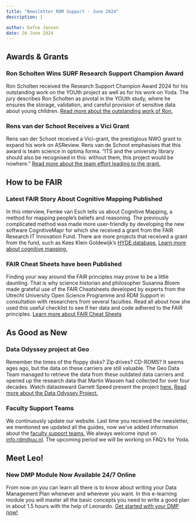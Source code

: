 ```yaml
---
title: "Newsletter RDM Support - June 2024"
description: |

author: Dafne Jansen
date: 26 June 2024
---
```

## Awards & Grants ##

### Ron Scholten Wins SURF Research Support Champion Award ###
Ron Scholten received the Research Support Champion Award 2024 for his outstanding work on the YOUth project as well as for his work on Yoda. The jury describes Ron Scholten as pivotal in the YOUth study, where he ensures the storage, validation, and careful provision of sensitive data about young children.
[Read more about the outstanding work of Ron.](https://www.uu.nl/en/in-de-media/ron-scholten-wins-surf-research-support-champion-award?utm_source=maileon&utm_medium=email&utm_campaign=11835&utm_content=https%3A//www.uu.nl/en/in-the-media/ron-scholten-wins-surf-research-support-champion-award)

### Rens van der Schoot Receives a Vici Grant ###
Rens van der Schoot received a Vici-grant, the prestigious NWO grant to expand his work on ASReview. Rens van de Schoot emphasises that this award is team science in optima forma. "ITS and the university library should also be recognised in this: without them, this project would be nowhere."
[Read more about the team effort leading to the grant.](https://www.uu.nl/en/news/vici-grant-for-research-into-reliable-ai-supported-literature-reviews?utm_source=maileon&utm_medium=email&utm_campaign=11835&utm_content=https%3A%2F%2Fwww.uu.nl%2Fen%2Fnews%2Fvici-grant-for-research-into-reliable-ai-supported-literature-reviews)

## How to be FAIR ##

### Latest FAIR Story About Cognitive Mapping Published ###
In this interview, Femke van Esch tells us about Cognitive Mapping, a method for mapping people's beliefs and reasoning. The previously complicated method was made more user-friendly by developing the new software CognitiveMapr for which she received a grant from the FAIR Research IT Innovation Fund. There are more projects that received a grant from the fund, such as Kees Klein Goldewijk's [HYDE database.](https://www.uu.nl/en/news/the-hyde-portal-makes-the-history-of-land-use-both-accessible-and-visible?utm_source=maileon&utm_medium=email&utm_campaign=11835&utm_content=https%3A%2F%2Fwww.uu.nl%2Fen%2Fnews%2Fthe-hyde-portal-makes-the-history-of-land-use-both-accessible-and-visible)
[Learn more about cognitive mapping.](https://www.uu.nl/en/news/this-software-makes-the-powerful-research-method-cognitive-mapping-much-simpler?utm_source=maileon&utm_medium=email&utm_campaign=11835&utm_content=https%3A%2F%2Fwww.uu.nl%2Fen%2Fnews%2Fthis-software-makes-the-powerful-research-method-cognitive-mapping-much-simpler)

### FAIR Cheat Sheets have been Published ###
Finding your way around the FAIR principles may prove to be a little daunting. That is why science historian and philosopher Susanna Bloem made grateful use of the FAIR Cheatsheets developed by experts from the Utrecht University Open Science Programme and RDM Support in consultation with researchers from several faculties. Read all about how she used this useful checklist to see if her data and code adhered to the FAIR principles.
[Learn more about FAIR Cheat Sheets](https://www.uu.nl/en/news/the-fair-cheatsheet-helps-me-to-publish-my-research-data-in-an-open-way?utm_source=maileon&utm_medium=email&utm_campaign=11835&utm_content=https%3A%2F%2Fwww.uu.nl%2Fen%2Fnews%2Fthe-fair-cheatsheet-helps-me-to-publish-my-research-data-in-an-open-way)

## As Good as New ##

### Data Odyssey project at Geo ###
Remember the times of the floppy disks? Zip drives? CD-ROMS? It seems ages ago, but the data on these carriers are still valuable. The Geo Data Team managed to retrieve the data from these outdated data carriers and opened up the research data that Martin Wassen had collected for over four decades. Watch datasteward Garrett Speed present the project [here.](https://www.youtube.com/watch?v=kzIMNBxTPhg)
[Read more about the Data Odyssey Project.](https://www.uu.nl/en/news/from-dusty-archives-to-the-cloud-a-data-odyssey?utm_source=maileon&utm_medium=email&utm_campaign=11835&utm_content=https%3A%2F%2Fwww.uu.nl%2Fen%2Fnews%2Ffrom-dusty-archives-to-the-cloud-a-data-odyssey)

### Faculty Support Teams ###
We continuously update our website. Last time you received the newsletter, we mentioned we updated all the guides, now we've added information about the [faculty support teams.](https://mailings.uu.nl/i/x2SqO9QvBABk8W3Ud3Y9vQe1wqHxEqDt) We always welcome input on [info.rdm@uu.nl](info.rdm@uu.nl). The upcoming period we will be working on FAQ’s for Yoda.

## Meet Leo! ##

### New DMP Module Now Available 24/7 Online ###
From now on you can learn all there is to know about writing your Data Management Plan whenever and wherever you want. In this e-learning module you will master all the basic concepts you need to write a good plan in about 1.5 hours with the help of Leonardo.
[Get started with your DMP now!](https://mailings.uu.nl/i/twsPdwBXOhCx9TLPLTAMmRaLtG3vk7WS)


